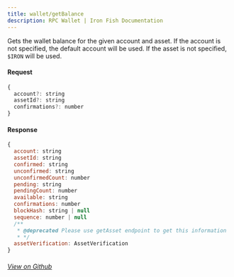 ```yaml
---
title: wallet/getBalance
description: RPC Wallet | Iron Fish Documentation
---
```


Gets the wallet balance for the given account and asset. If the account is not specified,
the default account will be used. If the asset is not specified, `$IRON` will be used.

#### Request

```js
{
  account?: string
  assetId?: string
  confirmations?: number
}
```

#### Response

```js
{
  account: string
  assetId: string
  confirmed: string
  unconfirmed: string
  unconfirmedCount: number
  pending: string
  pendingCount: number
  available: string
  confirmations: number
  blockHash: string | null
  sequence: number | null
  /**
   * @deprecated Please use getAsset endpoint to get this information
   * */
  assetVerification: AssetVerification
}
```

###### [View on Github](https://github.com/iron-fish/ironfish/blob/master/ironfish/src/rpc/routes/wallet/getBalance.ts)
